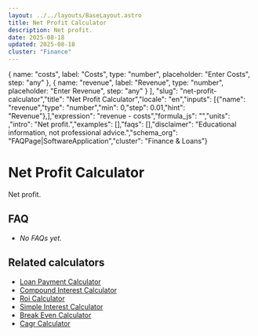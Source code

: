 ```yaml
---
layout: ../../layouts/BaseLayout.astro
title: Net Profit Calculator
description: Net profit.
date: 2025-08-18
updated: 2025-08-18
cluster: "Finance"
---
```



  { name: "costs", label: "Costs", type: "number", placeholder: "Enter Costs", step: "any" },
  { name: "revenue", label: "Revenue", type: "number", placeholder: "Enter Revenue", step: "any" }
],
"slug": "net-profit-calculator","title": "Net Profit Calculator","locale": "en","inputs": [{"name": "revenue","type": "number","min": 0,"step": 0.01,"hint": "Revenue"},],"expression": "revenue - costs","formula_js": "","units": ,"intro": "Net profit.","examples": [],"faqs": [],"disclaimer": "Educational information, not professional advice.","schema_org": "FAQPage|SoftwareApplication","cluster": "Finance & Loans"}

# Net Profit Calculator

Net profit.

<Calculator schema={schema} />

## FAQ

- _No FAQs yet._

## Related calculators
- [Loan Payment Calculator](/calculators/loan-payment-calculator/)
- [Compound Interest Calculator](/calculators/compound-interest-calculator/)
- [Roi Calculator](/calculators/roi-calculator/)
- [Simple Interest Calculator](/calculators/simple-interest-calculator/)
- [Break Even Calculator](/calculators/break-even-calculator/)
- [Cagr Calculator](/calculators/cagr-calculator/)
